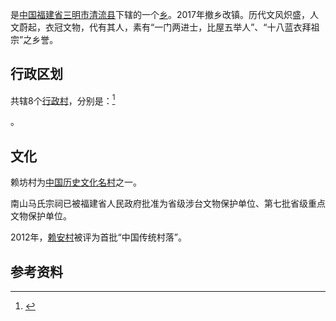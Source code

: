 {{中国乡级行政区|35/04/23/205/000
| 行政区全称 = 赖坊镇
| 景观照片文件名 =
| 景观照片描述 =
| 汉语拼音 =
| 通用拼音 =
| 注音符號 =
| 其它标音类型1 =
| 其它标音1 =
| 其它标音类型2 =
| 其它标音2 =
| 其它语言类型1 =
| 其它语言地名1 =
| 其它语言类型2 =
| 其它语言地名2 =
| 上级行政区 = [[福建省|福建省]][[三明市|三明市]][[清流县|清流县]]
| 行政区类别 = [[乡|乡]]
| 行政区划代码 =350423205
| 地理坐标 =
| 总面积 =
| 户籍人口 =
| 户籍人口年份 =
| 常住人口 =
| 常住人口年份 =
| 人口密度 =
| 行政区划 =
| 官方网站 =
| 政府驻地 =
| 邮政编码 =365315
| 电话区号 = 598
| 毗邻行政区 =
| 位置图文件名 =
| 位置图描述 =
}}
'''{{PAGENAMEBASE}}'''是[[中华人民共和国|中国]][[福建省|福建省]][[三明市|三明市]][[清流县|清流县]]下辖的一个[[乡|乡]]。2017年撤乡改镇。历代文风炽盛，人文蔚起，衣冠文物，代有其人，素有“一门两进士，比屋五举人”、“十八蓝衣拜祖宗”之乡誉。

== 行政区划 ==

{{PAGENAMEBASE}}共辖8个[[行政村|行政村]]，分别是：<ref>{{PRC admin/ref sgc|35/04/23/205/000}}</ref>

{{PRC admin/children|35/04/23/205/000}}。

== 文化 ==
赖坊村为[[中国历史文化名村|中国历史文化名村]]之一。

南山马氏宗祠已被福建省人民政府批准为省级涉台文物保护单位、第七批省级重点文物保护单位。

2012年，[[赖安村|赖安村]]被评为首批“中国传统村落”。

==参考资料==
{{reflist}}

{{PRC admin/navcat|35/04/23/205/000}}